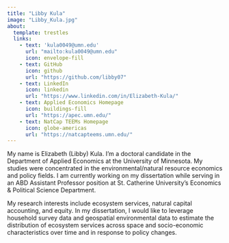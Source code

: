 ```yaml
---
title: "Libby Kula"
image: "Libby_Kula.jpg"
about:
  template: trestles
  links:
    - text: 'kula0049@umn.edu'
      url: "mailto:kula0049@umn.edu"
      icon: envelope-fill
    - text: GitHub
      icon: github
      url: "https://github.com/libby07"
    - text: LinkedIn
      icon: linkedin
      url: "https://www.linkedin.com/in/Elizabeth-Kula/"
    - text: Applied Economics Homepage
      icon: buildings-fill
      url: "https://apec.umn.edu/"
    - text: NatCap TEEMs Homepage
      icon: globe-americas
      url: "https://natcapteems.umn.edu/"
---
```


My name is Elizabeth (Libby) Kula. I’m a doctoral candidate in the Department of Applied Economics at the University of Minnesota. My studies were concentrated in the environmental/natural resource economics and policy fields. I am currently working on my dissertation while serving in an ABD Assistant Professor position at St. Catherine University’s Economics & Political Science Department. 

My research interests include ecosystem services, natural capital accounting, and equity. In my dissertation, I would like to leverage household survey data and geospatial environmental data to estimate the distribution of ecosystem services across space and socio-economic characteristics over time and in response to policy changes.
